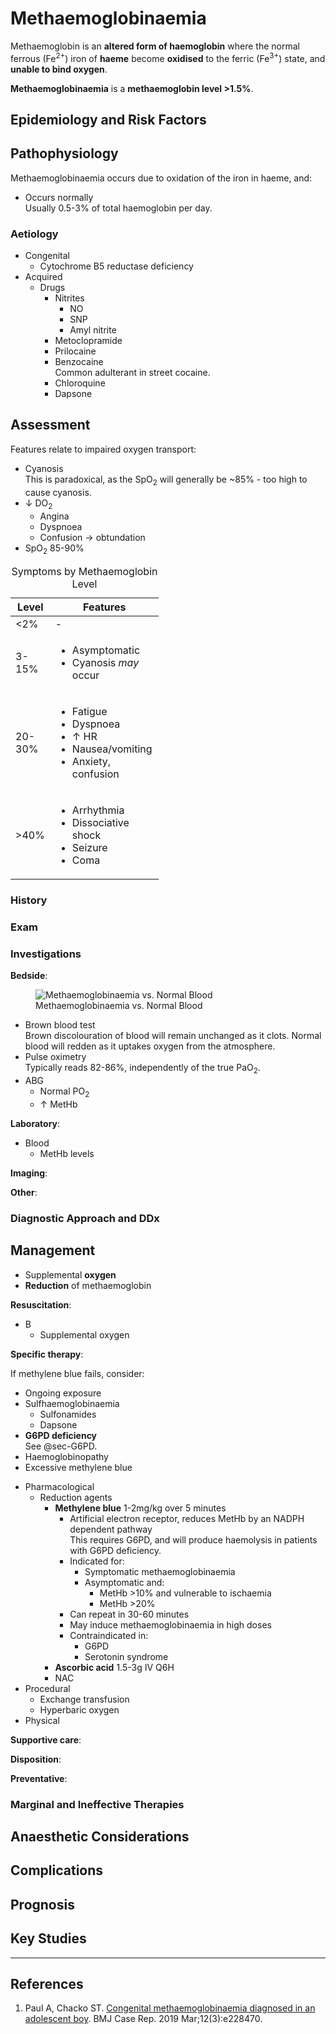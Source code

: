 # Methaemoglobinaemia {#sec-methb}

Methaemoglobin is an **altered form of haemoglobin** where the normal ferrous (Fe^2+^) iron of **haeme** become **oxidised** to the ferric (Fe^3+^) state, and **unable to bind oxygen**.

**Methaemoglobinaemia** is a **methaemoglobin level >1.5%**.

## Epidemiology and Risk Factors

## Pathophysiology

Methaemoglobinaemia occurs due to oxidation of the iron in haeme, and:

* Occurs normally\
Usually 0.5-3% of total haemoglobin per day.

### Aetiology

* Congenital
	* Cytochrome B5 reductase deficiency
* Acquired
	* Drugs
		* Nitrites
			* NO
			* SNP
			* Amyl nitrite
		* Metoclopramide		
		* Prilocaine
		* Benzocaine\
		Common adulterant in street cocaine.
		* Chloroquine
		* Dapsone

## Assessment

Features relate to impaired oxygen transport:

* Cyanosis\
This is paradoxical, as the SpO~2~ will generally be ~85% - too high to cause cyanosis.
* ↓ DO~2~
	* Angina
	* Dyspnoea
	* Confusion → obtundation
* SpO~2~ 85-90%

:::column-margin
: Symptoms by Methaemoglobin Level

+--------+------------------------+
| Level  | Features               |
+========+========================+
| <2%    | \-                     |
+--------+------------------------+
| 3-15%  | * Asymptomatic         |
|        | * Cyanosis *may* occur |
+--------+------------------------+
| 20-30% | * Fatigue              |
|        | * Dyspnoea             |
|        | * ↑ HR                 |
|        | * Nausea/vomiting      |
|        | * Anxiety, confusion   |
+--------+------------------------+
| \>40%  | * Arrhythmia           |
|        | * Dissociative shock   |
|        | * Seizure              |
|        | * Coma                 |
+--------+------------------------+
:::

### History

### Exam

### Investigations

**Bedside**:

:::column-margin
![Methaemoglobinaemia vs. Normal Blood](/resources/methb.png)
:::

* Brown blood test\
Brown discolouration of blood will remain unchanged as it clots. Normal blood will redden as it uptakes oxygen from the atmosphere.
* Pulse oximetry\
Typically reads 82-86%, independently of the true PaO~2~.
* ABG
	* Normal PO~2~
	* ↑ MetHb

**Laboratory**:

* Blood
	* MetHb levels

**Imaging**:

**Other**:

### Diagnostic Approach and DDx


## Management

:::priority
* Supplemental **oxygen**
* **Reduction** of methaemoglobin
:::

**Resuscitation**:

* B
	* Supplemental oxygen

**Specific therapy**:

:::column-margin
If methylene blue fails, consider:

* Ongoing exposure
* Sulfhaemoglobinaemia
	* Sulfonamides
	* Dapsone
* **G6PD deficiency**\
See @sec-G6PD.
* Haemoglobinopathy
* Excessive methylene blue 
:::

* Pharmacological
	* Reduction agents
		* **Methylene blue** 1-2mg/kg over 5 minutes
			* Artificial electron receptor, reduces MetHb by an NADPH dependent pathway\
			This requires G6PD, and will produce haemolysis in patients with G6PD deficiency.
			* Indicated for:
				* Symptomatic methaemoglobinaemia
				* Asymptomatic and:
					* MetHb >10% and vulnerable to ischaemia
					* MetHb >20%
			* Can repeat in 30-60 minutes
			* May induce methaemoglobinaemia in high doses
			* Contraindicated in:
				* G6PD
				* Serotonin syndrome
		* **Ascorbic acid** 1.5-3g IV Q6H
		* NAC
* Procedural
	* Exchange transfusion
	* Hyperbaric oxygen
* Physical

**Supportive care**:

**Disposition**:

**Preventative**:


### Marginal and Ineffective Therapies

## Anaesthetic Considerations

## Complications

## Prognosis

## Key Studies


---

## References

1. Paul A, Chacko ST. [Congenital methaemoglobinaemia diagnosed in an adolescent boy](https://casereports.bmj.com/content/12/3/e228470). BMJ Case Rep. 2019 Mar;12(3):e228470. 
